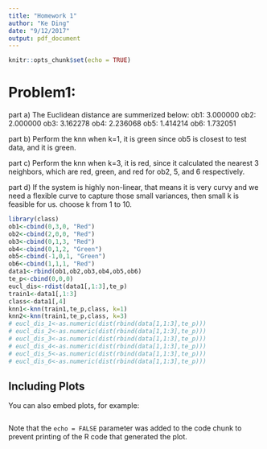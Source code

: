 ```yaml
---
title: "Homework 1"
author: "Ke Ding"
date: "9/12/2017"
output: pdf_document
---
```


```r
knitr::opts_chunk$set(echo = TRUE)
```

# Problem1:
part a)
The Euclidean distance are summerized below: 
ob1: 3.000000
ob2: 2.000000
ob3: 3.162278
ob4: 2.236068
ob5: 1.414214
ob6: 1.732051

part b)
Perform the knn when k=1, it is green since ob5 is closest to test data, and it is green.

part c)
Perform the knn when k=3, it is red, since it calculated the nearest 3 neighbors, which are red, green, and red for ob2, 5, and 6 respectively.

part d)
If the system is highly non-linear, that means it is very curvy and we need a flexible curve to capture those small variances, then small k is feasible for us. choose k from 1 to 10. 



```r
library(class)
ob1<-cbind(0,3,0, "Red")
ob2<-cbind(2,0,0, "Red")
ob3<-cbind(0,1,3, "Red")
ob4<-cbind(0,1,2, "Green")
ob5<-cbind(-1,0,1, "Green")
ob6<-cbind(1,1,1, "Red")
data1<-rbind(ob1,ob2,ob3,ob4,ob5,ob6)
te_p<-cbind(0,0,0)
eucl_dis<-rdist(data1[,1:3],te_p)
train1<-data1[,1:3]
class<-data1[,4]
knn1<-knn(train1,te_p,class, k=1)
knn2<-knn(train1,te_p,class, k=3)
# eucl_dis_1<-as.numeric(dist(rbind(data[1,1:3],te_p)))
# eucl_dis_2<-as.numeric(dist(rbind(data[1,1:3],te_p)))
# eucl_dis_3<-as.numeric(dist(rbind(data[1,1:3],te_p)))
# eucl_dis_4<-as.numeric(dist(rbind(data[1,1:3],te_p)))
# eucl_dis_5<-as.numeric(dist(rbind(data[1,1:3],te_p)))
# eucl_dis_6<-as.numeric(dist(rbind(data[1,1:3],te_p)))

```

## Including Plots

You can also embed plots, for example:

```r

```

Note that the `echo = FALSE` parameter was added to the code chunk to prevent printing of the R code that generated the plot.
